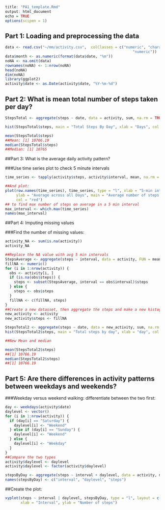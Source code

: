   
```r
title: "PA1_template.Rmd"
output: html_document
echo = TRUE
options(scipen = 1)
```
## Part 1: Loading and preprocessing the data
```r
data <- read.csv("~/mm/activity.csv",  colClasses = c("numeric", "character", 
                                                          "numeric"))
data$month <- as.numeric(format(data$date, "%m"))
noNA <- na.omit(data)
rownames(noNA) <- 1:nrow(noNA)
head(noNA)
dim(noNA)
library(ggplot2)
activity$date <- as.Date(activity$date, "%Y-%m-%d")
```

## Part 2: What is mean total number of steps taken per day?
```r
StepsTotal <- aggregate(steps ~ date, data = activity, sum, na.rm = TRUE)

hist(StepsTotal$steps, main = "Total Steps By Day", xlab = "Days", col = "yellow")

mean(StepsTotal$steps)
##Mean: [1] 10766.19
median(StepsTotal$steps)
##Median: [1] 10765
```

##Part 3: What is the average daily activity pattern?

###Use time series plot to check 5 minute intervals
```r
time_series <- tapply(activity$steps, activity$interval, mean, na.rm = TRUE)

##And plot: 
plot(row.names(time_series), time_series, type = "l", xlab = "5-min interval", 
     ylab = "Average across all Days", main = "Average number of steps taken", 
     col = "red")
## to find max number of steps on average in a 5 min interval
max_interval <- which.max(time_series)
names(max_interval)
```
##Part 4: Imputing missing values

###Find the number of missing values:
```r
activity_NA <- sum(is.na(activity))
activity_NA

##Replace the NA value with avg 5 min intervals
StepsAverage <- aggregate(steps ~ interval, data = activity, FUN = mean)
fillNA <- numeric()
for (i in 1:nrow(activity)) {
  obs <- activity[i, ]
  if (is.na(obs$steps)) {
    steps <- subset(StepsAverage, interval == obs$interval)$steps
  } else {
    steps <- obs$steps
  }
  fillNA <- c(fillNA, steps)
}
##Create a new datasset, then aggregate the steps and make a new histogram.
new_activity <- activity
new_activity$steps <- fillNA

StepsTotal2 <- aggregate(steps ~ date, data = new_activity, sum, na.rm = TRUE)
hist(StepsTotal2$steps, main = "Total steps by day", xlab = "day", col = "blue")

##New Mean and median

mean(StepsTotal2$steps)
##[1] 10766.19
median(StepsTotal2$steps)
##[1] 10766.19
```

## Part 5: Are there differences in activity patterns between weekdays and weekends?
###Weekday versus weekend walking: differentiate between the two first:
```r
day <- weekdays(activity$date)
daylevel <- vector()
for (i in 1:nrow(activity)) {
  if (day[i] == "Saturday") {
    daylevel[i] <- "Weekend"
  } else if (day[i] == "Sunday") {
    daylevel[i] <- "Weekend"
  } else {
    daylevel[i] <- "Weekday"
  }
}
##Compare the two types
activity$daylevel <- daylevel
activity$daylevel <- factor(activity$daylevel)

stepsByDay <- aggregate(steps ~ interval + daylevel, data = activity, mean)
names(stepsByDay) <- c("interval", "daylevel", "steps")
```
##Create the plot:
```r
xyplot(steps ~ interval | daylevel, stepsByDay, type = "l", layout = c(1, 2), 
       xlab = "Interval", ylab = "Number of steps")
```
